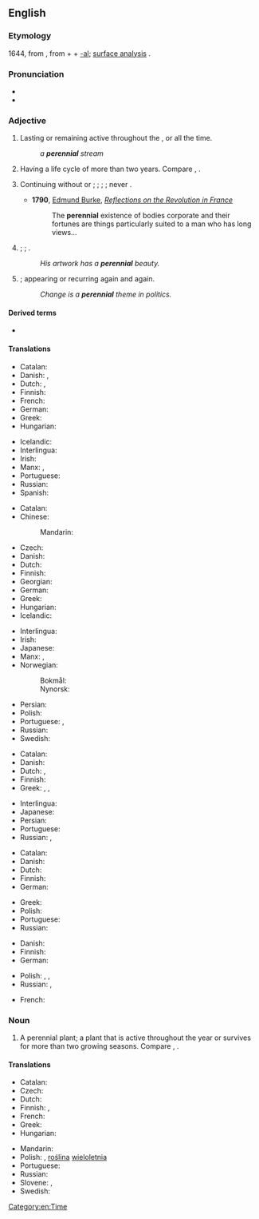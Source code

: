 ==English==
{{wikipedia|dab=Perennial (disambiguation)|Perennial}}

===Etymology===
1644, from {{bor|en|la|perennis||lasting through the whole year}}, from {{m|la|per-||through}} + {{m|la|annus||year}} + [[-al]]; [[Wiktionary:Etymology#Surface_etymologies|surface analysis]] {{confix|en|per|ennial}}.

===Pronunciation===
* {{IPA|/pəˈɹɛni.əl/|lang=en}}
* {{audio|en-us-perennial.ogg|Audio (US)|lang=en}}

===Adjective===
{{en-adj|-}}

# Lasting or remaining active throughout the {{l|en|year}}, or all the time.
#: ''a '''perennial''' stream''
# {{lb|en|botany|of a plant}} Having a life cycle of more than two years. Compare {{m|en|annual}}, {{m|en|biennial}}.
# {{lb|en|figuratively}} Continuing without {{l|en|cessation}} or {{l|en|intermission}}; {{l|en|perpetual}}; {{l|en|permanent}}; {{l|en|unceasing}}; never {{l|en|failing}}.
#* '''1790''', [[w:Edmund Burke|Edmund Burke]], ''[[s:Reflections on the Revolution in France|Reflections on the Revolution in France]]''
#*: The '''perennial''' existence of bodies corporate and their fortunes are things particularly suited to a man who has long views…
# {{lb|en|figuratively}} {{l|en|enduring|Enduring}}; {{l|en|lasting}}; {{l|en|timeless}}.
#: ''His artwork has a '''perennial''' beauty.''
# {{lb|en|figuratively}} {{l|en|recurrent|Recurrent}}; appearing or recurring again and again.
#: ''Change is a '''perennial''' theme in politics.''

====Derived terms====
* {{l|en|perennially}}

====Translations====
{{trans-top|lasting or remaining active throughout the year, or all the time}}
* Catalan: {{t|ca|perenne}}
* Danish: {{t|da|helårlig}}, {{t+|da|evig}}
* Dutch: {{t|nl|gansjarig}}, {{t+|nl|eeuwig}}
* Finnish: {{t|fi|ympärivuotinen}}
* French: {{t+|fr|pérenne}}
* German: {{t+|de|ganzjährig}}
* Greek: {{t+|el|αέναος|m|sc=Grek}}
* Hungarian: {{t+|hu|állandó}}
{{trans-mid}}
* Icelandic: {{t+|is|fjölær|m}}
* Interlingua: {{t|ia|perenne}}
* Irish: {{t|ga|ilbhliantúil}}
* Manx: {{t|gv|yl-vleeantagh}}, {{t|gv|yl-vleinoil}}
* Portuguese: {{t+|pt|perene}}
* Russian: {{t+|ru|круглогоди́чный}}
* Spanish: {{t+|es|perenne}}
{{trans-bottom}}

{{trans-top|(of a plant) Having a life cycle of more than two years}}
* Catalan: {{t|ca|perenne}}
* Chinese:
*: Mandarin: {{t+|cmn|多年生|tr=duōniánshēng|sc=Hani}}
* Czech: {{t+|cs|trvalka|f}}
* Danish: {{t|da|flerårig}}
* Dutch: {{t+|nl|meerjarig}}
* Finnish: {{t|fi|monivuotinen}}
* Georgian: {{t|ka|მრავალწლოვანი}}
* German: {{t+|de|mehrjährig}}
* Greek: {{t+|el|πολυετής}}
* Hungarian: {{t+|hu|évelő}}
* Icelandic: {{t+|is|fjölær|m}}
{{trans-mid}}
* Interlingua: {{t|ia|perenne}}
* Irish: {{t|ga|ilbhliantúil}}
* Japanese: {{t|ja|多年生|tr=たねんせいの, tanensei no|alt=多年生の|sc=Jpan}}
* Manx: {{t|gv|yl-vleeantagh}}, {{t|gv|yl-vleinoil}}
* Norwegian:
*: Bokmål: {{t|nb|flerårig}}
*: Nynorsk: {{t|nn|fleirårig}}
* Persian: {{t+|fa|چندساله|tr=čand-sâle|sc=fa-Arab}}
* Polish: {{t+|pl|wieloletni|m}}
* Portuguese: {{t+|pt|perene}}, {{t+|pt|vivaz}}
* Russian: {{t+|ru|многоле́тний}}
* Swedish: {{t+|sv|flerårig}}
{{trans-bottom}}

{{trans-top|continuing without cessation or intermission; perpetual; permanent; unceasing; never failing}}
* Catalan: {{t|ca|perenne}}
* Danish: {{t+|da|evig}}
* Dutch: {{t+|nl|voortdurend}}, {{t+|nl|eeuwig}}
* Finnish: {{t+|fi|jatkuva}}
* Greek: {{t+|el|αέναος|m|sc=Grek}}, {{t+|el|αιώνιος|m|sc=Grek}}, {{t+|el|διηνεκής|m|f|sc=Grek}}
{{trans-mid}}
* Interlingua: {{t|ia|perenne}}
* Japanese: {{t+|ja|永続|tr=えいぞくする, eizoku suru|alt=永続する|sc=Jpan}}
* Persian: {{t+|fa|جاوید|tr=jâvid|sc=fa-Arab}}
* Portuguese: {{t+|pt|perene}}
* Russian: {{t+|ru|постоя́нный}}, {{t+|ru|ве́чный}}
{{trans-bottom}}

{{trans-top|enduring; lasting; timeless}}
* Catalan: {{t|ca|perenne}}
* Danish: {{t+|da|evig}}
* Dutch: {{t+|nl|eeuwig}}
* Finnish: {{t+|fi|ajaton}}
* German: {{t+|de|dauerhaft}}
{{trans-mid}}
* Greek: {{t+|el|διηνεκής|m|f|sc=Grek}}
* Polish: {{t+|pl|odwieczny|m}}
* Portuguese: {{t+|pt|perene}}
* Russian: {{t+|ru|ве́чный}}
{{trans-bottom}}

{{trans-top|recurrent; appearing or recurring again and again}}
* Danish: {{t|da|tilbagevendende}}
* Finnish: {{t+|fi|toistuva}}
* German: {{t+|de|wiederkehrend}}
{{trans-mid}}
* Polish: {{t+|pl|częsty}}, {{t|pl|powracający}}, {{t|pl|powtarzający się|m}}
* Russian: {{t+|ru|повторя́ющийся}}, {{t+|ru|возвраща́ющийся}}
{{trans-bottom}}

{{checktrans-top}}
* French: {{t+check|fr|pérenne}}
{{trans-mid}}
{{trans-bottom}}

===Noun===
{{wikipedia|Perennial plant}}
{{en-noun}}

# A perennial plant; a plant that is active throughout the year or survives for more than two growing seasons. Compare {{m|en|annual}}, {{m|en|biennial}}.

====Translations====
{{trans-top|perennial plant}}
* Catalan: {{t|ca|perennifoli}}
* Czech: {{t+|cs|trvalka|f}}
* Dutch: {{t+|nl|meerjarig|alt=meerjarige}} {{t+|nl|plant|f}}
* Finnish: {{t+|fi|perenna}}, {{t|fi|[[monivuotinen]] [[kasvi]]}}
* French: {{t+|fr|vivace|m|f}}
* Greek: {{t+|el|πολυετές|n|sc=Grek}}
* Hungarian: {{t+|hu|évelő}}
{{trans-mid}}
* Mandarin: {{t+|cmn|多年生|tr=duōniánshēng|sc=Hani}}
* Polish: {{t+|pl|bylina|f}}, [[roślina]] [[wieloletnia]] {{g|f}}
* Portuguese: {{t|pt|[[planta]] [[perene]]|f}}
* Russian: {{t+|ru|многолетнее}} {{t+|ru|расте́ние|n}}
* Slovene: {{t|sl|trajnica}}, {{t|sl|večletna rastlina}}
* Swedish: {{t+|sv|perenn}}
{{trans-bottom}}

[[Category:en:Time]]